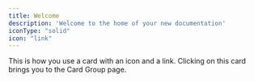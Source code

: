 ```yaml
---
title: Welcome
description: 'Welcome to the home of your new documentation'
iconType: "solid"
icon: "link"
---
```


<Card title="Click on me" icon="link" href="/content/components/card-group">
  This is how you use a card with an icon and a link. Clicking on this card
  brings you to the Card Group page.
</Card>
